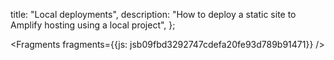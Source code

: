   title: "Local deployments",
  description: "How to deploy a static site to Amplify hosting using a local project",
};






<Fragments fragments={{js: jsb09fbd3292747cdefa20fe93d789b91471}} />
